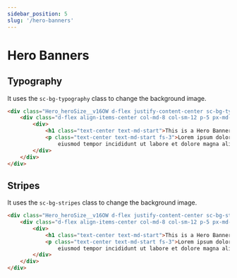 ```yaml
---
sidebar_position: 5
slug: '/hero-banners'
---
```


# Hero Banners

## Typography
It uses the `sc-bg-typography` class to change the background image.

<div className={"p-3"}>
    <HeroBanner/>
</div>

```html
<div class="Hero_heroSize__v16OW d-flex justify-content-center sc-bg-typography row">
    <div class="d-flex align-items-center col-md-8 col-sm-12 p-5 px-md-0">
        <div>
            <h1 class="text-center text-md-start">This is a Hero Banner</h1>
            <p class="text-center text-md-start fs-3">Lorem ipsum dolor sit amet, consectetur adipiscing elit, sed do
                eiusmod tempor incididunt ut labore et dolore magna aliqua. </p>
        </div>
    </div>
</div>
```

## Stripes
It uses the `sc-bg-stripes` class to change the background image.

<div className={"p-3"}>
    <HeroBanner type={'stripes'}/>
</div>

```html
<div class="Hero_heroSize__v16OW d-flex justify-content-center sc-bg-stripes row">
    <div class="d-flex align-items-center col-md-8 col-sm-12 p-5 px-md-0">
        <div>
            <h1 class="text-center text-md-start">This is a Hero Banner</h1>
            <p class="text-center text-md-start fs-3">Lorem ipsum dolor sit amet, consectetur adipiscing elit, sed do
                eiusmod tempor incididunt ut labore et dolore magna aliqua. </p>
        </div>
    </div>
</div>
```



